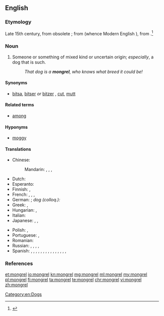 ==English==

===Etymology===
Late 15th century, from obsolete {{term|mong||mixture|lang=en}}{{suffix||rel|t2=(pejorative)}}; from {{etyl|ang|en}} {{term|gemong||mingling|lang=ang}} (whence Modern English {{term|among|lang=en}}), from {{etyl|gem-pro|en}} {{term/t|gem-pro|*mang-||mix}}.<ref>{{R:Online Etymology Dictionary}}</ref>

===Noun===
{{en-noun}}

# Someone or something of mixed kind or uncertain origin; ''especially'', a dog that is such.
#: ''That dog is a '''mongrel''', who knows what breed it could be!''

====Synonyms====
* {{sense|someone of mixed kind}} [[bitsa]], [[bitser]] ''or'' [[bitzer]] {{qualifier|UK|Australia}}, [[cut]], [[mutt]]

====Related terms====
* [[among]]

====Hyponyms====
* [[moggy]] {{qualifier|of a cat}}

====Translations====
{{trans-top|someone of mixed kind}}
* Chinese:
*: Mandarin: {{t|cmn|雜種|sc=Hani}}, {{t+|cmn|杂种|tr=zázhǒng|sc=Hani}}, {{t+|cmn|混血兒|sc=Hani}}, {{t+|cmn|混血儿|tr=hùnxuè'ér|sc=Hani}}
* Dutch: {{t+|nl|bastaard|m}}
* Esperanto: {{t|eo|senrasa}}
* Finnish: {{t+|fi|rakki}}, {{t+|fi|piski}}
* French: {{t+|fr|bâtard|m}}, {{t+|fr|corniaud|m}}, {{t+|fr|métis|m}}, {{t+|fr|métisse|f}}
* German: {{t+|de|Mischling|m}}; ''dog (colloq.):'' {{t|de|Promenadenmischung|f}}
* Greek: {{t|el|μιξογενής|m|f|tr=mixoyenís|sc=Grek}}, {{t+|el|μιγάς|m|sc=Grek}}
* Hungarian: {{t+|hu|keverék}}, {{t+|hu|korcs}}
* Italian: {{t+|it|bastardo|m}}
* Japanese: {{t|ja|雑種|tr=ざっしゅ, zasshu|sc=Jpan}}, {{t|ja|ハーフ|tr=hāfu|sc=Jpan}}, {{t|ja|混血児|tr=こんけつじ, konketsuji|sc=Jpan}}
{{trans-mid}}
* Polish: {{t+|pl|kundel|m}}, {{t+|pl|mieszaniec|m}}
* Portuguese: {{t+|pt|vira-lata|m}}, {{qualifier|Portugal}} {{t+|pt|rafeiro|m}}
* Romanian: {{t+|ro|corcitură}}
* Russian: {{t+|ru|дворня́га|f|sc=Cyrl}} {{qualifier|dog}}, {{t+|ru|дворня́жка|f|sc=Cyrl}} {{qualifier|dog}}, {{t+|ru|мети́с|m|sc=Cyrl}}, {{t+|ru|мети́ска|f|sc=Cyrl}} {{qualifier|person}}, {{t|ru|полукро́вка|m|f|sc=Cyrl}}
* Spanish: {{qualifier|mongrel dog}} {{t|es|perro callejero|m}}, {{t|es|perro mestizo|m}}, {{t|es|cacri|m}} {{qualifier|Venezuela}}, {{t|es|comecuandohay|m}} {{qualifier|Nicaragua - also written and pronounced 'comecuanduay'}}, {{t+|es|chucho|m}} {{qualifier|Spain}}, {{t+|es|chumino|m}} {{qualifier|Guatemala}}, {{t+|es|chusco|m}}{{qualifier|Peru}}, {{t|es|gozque|m}}{{qualifier|Colombia}}, {{t|es|mil leches|m}} {{qualifier|Spain}}, {{t|es|perro aguacatero|m}} {{qualifier|El Salvador|Honduras}}, {{t|es|perro criollo|m}} {{qualifier|Panama}}, {{t|es|PP|m}} {{qualifier|Argentina - pronounced 'pe pe'}}, {{t+|es|quiltro|m}} {{qualifier|Bolivia|Chile}}, {{t|es|sato|m}} {{qualifier|Cuba|Puerto Rico}}, {{t|es|tinaquero|m}} {{qualifier|Panama}}, {{t+|es|zaguate|m}} {{qualifier|Costa Rica}}
{{trans-bottom}}

===References===
<references/>

[[Category:en:Dogs]]

[[et:mongrel]]
[[io:mongrel]]
[[kn:mongrel]]
[[mg:mongrel]]
[[ml:mongrel]]
[[my:mongrel]]
[[pl:mongrel]]
[[fi:mongrel]]
[[ta:mongrel]]
[[te:mongrel]]
[[chr:mongrel]]
[[vi:mongrel]]
[[zh:mongrel]]
